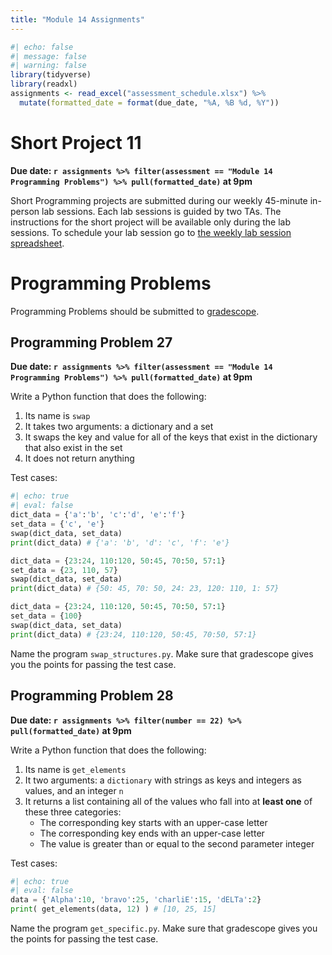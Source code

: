 ```yaml
---
title: "Module 14 Assignments"
---
```


```r
#| echo: false
#| message: false
#| warning: false
library(tidyverse)
library(readxl)
assignments <- read_excel("assessment_schedule.xlsx") %>% 
  mutate(formatted_date = format(due_date, "%A, %B %d, %Y"))
```

# Short Project 11

**Due date: `r assignments %>% filter(assessment == "Module 14 Programming Problems") %>% pull(formatted_date)` at 9pm**

Short Programming projects are submitted during our weekly 45-minute in-person lab sessions. Each lab sessions is guided by two TAs. The instructions for the short project will be available only during the lab sessions. To schedule your lab session go to [the weekly lab session spreadsheet](https://docs.google.com/spreadsheets/d/1mS3H-8GyLHb__rZaf9j66khmkncQgeqEXfyVk2l0sNo/edit?usp=sharing).

# Programming Problems

Programming Problems should be submitted to [gradescope](https://www.gradescope.com/courses/691034).

## Programming Problem 27

**Due date: `r assignments %>% filter(assessment == "Module 14 Programming Problems") %>% pull(formatted_date)` at 9pm**

Write a Python function that does the following:

1.  Its name is `swap`
2.  It takes two arguments: a dictionary and a set
3.  It swaps the key and value for all of the keys that exist in the dictionary that also exist in the set
4.  It does not return anything

Test cases:

```python
#| echo: true
#| eval: false
dict_data = {'a':'b', 'c':'d', 'e':'f'}
set_data = {'c', 'e'}
swap(dict_data, set_data)
print(dict_data) # {'a': 'b', 'd': 'c', 'f': 'e'}

dict_data = {23:24, 110:120, 50:45, 70:50, 57:1}
set_data = {23, 110, 57}
swap(dict_data, set_data)
print(dict_data) # {50: 45, 70: 50, 24: 23, 120: 110, 1: 57}

dict_data = {23:24, 110:120, 50:45, 70:50, 57:1}
set_data = {100}
swap(dict_data, set_data)
print(dict_data) # {23:24, 110:120, 50:45, 70:50, 57:1}
```

Name the program `swap_structures.py`. Make sure that gradescope gives you the points for passing the test case.

## Programming Problem 28

**Due date: `r assignments %>% filter(number == 22) %>% pull(formatted_date)` at 9pm**

Write a Python function that does the following:

1.  Its name is `get_elements`
2.  It two arguments: a `dictionary` with strings as keys and integers as values, and an integer `n`
3.  It returns a list containing all of the values who fall into at **least one** of these three categories:
    -   The corresponding key starts with an upper-case letter
    -   The corresponding key ends with an upper-case letter
    -   The value is greater than or equal to the second parameter integer

Test cases:

```python
#| echo: true
#| eval: false
data = {'Alpha':10, 'bravo':25, 'charliE':15, 'dELTa':2}
print( get_elements(data, 12) ) # [10, 25, 15]
```

Name the program `get_specific.py`. Make sure that gradescope gives you the points for passing the test case.
